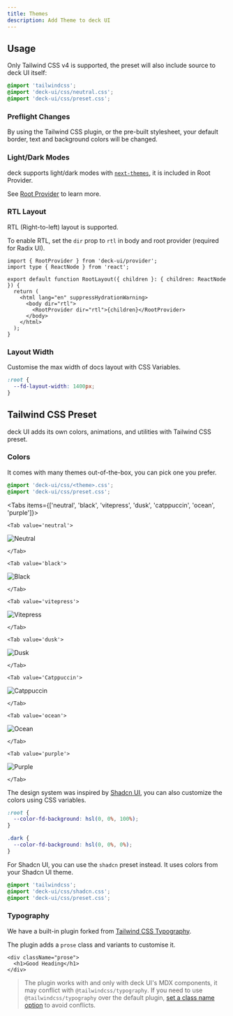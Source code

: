 ```yaml
---
title: Themes
description: Add Theme to deck UI
---
```


## Usage

Only Tailwind CSS v4 is supported, the preset will also include source to deck UI itself:

```css title="Tailwind CSS"
@import 'tailwindcss';
@import 'deck-ui/css/neutral.css';
@import 'deck-ui/css/preset.css';
```

### Preflight Changes

By using the Tailwind CSS plugin, or the pre-built stylesheet, your default border, text and background
colors will be changed.

### Light/Dark Modes

deck supports light/dark modes with [`next-themes`](https://github.com/pacocoursey/next-themes), it is included in Root Provider.

See [Root Provider](/docs/ui/layouts/root-provider#theme-provider) to learn more.

### RTL Layout

RTL (Right-to-left) layout is supported.

To enable RTL, set the `dir` prop to `rtl` in body and root provider (required for Radix UI).

```tsx
import { RootProvider } from 'deck-ui/provider';
import type { ReactNode } from 'react';

export default function RootLayout({ children }: { children: ReactNode }) {
  return (
    <html lang="en" suppressHydrationWarning>
      <body dir="rtl">
        <RootProvider dir="rtl">{children}</RootProvider>
      </body>
    </html>
  );
}
```

### Layout Width

Customise the max width of docs layout with CSS Variables.

```css
:root {
  --fd-layout-width: 1400px;
}
```

<WidthTrigger />

## Tailwind CSS Preset

deck UI adds its own colors, animations, and utilities with Tailwind CSS preset.

### Colors

It comes with many themes out-of-the-box, you can pick one you prefer.

```css
@import 'deck-ui/css/<theme>.css';
@import 'deck-ui/css/preset.css';
```

<Tabs items={['neutral', 'black', 'vitepress', 'dusk', 'catppuccin', 'ocean', 'purple']}>

    <Tab value='neutral'>

![Neutral](/themes/neutral.png)

    </Tab>

    <Tab value='black'>

![Black](/themes/black.png)

    </Tab>

    <Tab value='vitepress'>

![Vitepress](/themes/vitepress.png)

    </Tab>

    <Tab value='dusk'>

![Dusk](/themes/dusk.png)

    </Tab>

    <Tab value='Catppuccin'>

![Catppuccin](/themes/catppuccin.png)

    </Tab>

    <Tab value='ocean'>

![Ocean](/themes/ocean.png)

    </Tab>

    <Tab value='purple'>

![Purple](/themes/purple.png)

    </Tab>

</Tabs>

The design system was inspired by [Shadcn UI](https://ui.shadcn.com), you can also customize the colors using CSS variables.

```css title="global.css"
:root {
  --color-fd-background: hsl(0, 0%, 100%);
}

.dark {
  --color-fd-background: hsl(0, 0%, 0%);
}
```

For Shadcn UI, you can use the `shadcn` preset instead.
It uses colors from your Shadcn UI theme.

```css
@import 'tailwindcss';
@import 'deck-ui/css/shadcn.css';
@import 'deck-ui/css/preset.css';
```

### Typography

We have a built-in plugin forked from [Tailwind CSS Typography](https://tailwindcss.com/docs/typography-plugin).

The plugin adds a `prose` class and variants to customise it.

```tsx
<div className="prose">
  <h1>Good Heading</h1>
</div>
```

> The plugin works with and only with deck UI's MDX components, it may conflict with `@tailwindcss/typography`.
> If you need to use `@tailwindcss/typography` over the default plugin, [set a class name option](https://github.com/tailwindlabs/tailwindcss-typography/blob/main/README.md#changing-the-default-class-name) to avoid conflicts.
